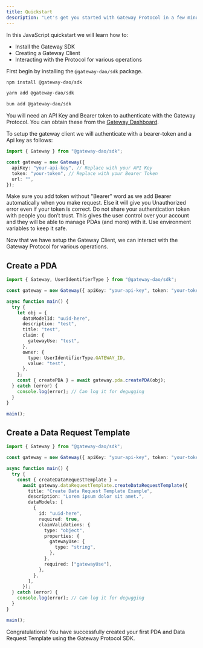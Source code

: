 ```yaml
---
title: Quickstart
description: "Let's get you started with Gateway Protocol in a few minutes."
---
```


In this JavaScript quickstart we will learn how to:

- Install the Gateway SDK
- Creating a Gateway Client
- Interacting with the Protocol for various operations

<Steps>
  <Step title="Install @gateway-dao/sdk">

First begin by installing the `@gateway-dao/sdk` package.

<CodeGroup>

```bash npm
npm install @gateway-dao/sdk
```

```bash yarn
yarn add @gateway-dao/sdk
```

```bash bun
bun add @gateway-dao/sdk
```

</CodeGroup>

</Step>

<Step title="Setup the Gateway Client" >

You will need an API Key and Bearer token to authenticate with the Gateway Protocol.
You can obtain these from the [Gateway Dashboard](https://sandbox.mygateway.xyz/dashboard/).

To setup the gateway client we will authenticate with a bearer-token and a Api key as follows:

```ts Node.js
import { Gateway } from "@gateway-dao/sdk";

const gateway = new Gateway({
  apiKey: "your-api-key", // Replace with your API Key
  token: "your-token", // Replace with your Bearer Token
  url: "",
});
```

<Warning>
  Make sure you add token without "Bearer" word as we add Bearer automatically
  when you make request. Else it will give you Unauthorized error even if your
  token is correct.
</Warning>

<Warning>
  Do not share your authentication token with people you don’t trust. This gives
  the user control over your account and they will be able to manage PDAs (and
  more) with it. Use environment variables to keep it safe.
</Warning>

</Step>

<Step title="Interacting with the Gateway Protocol" >

Now that we have setup the Gateway Client, we can interact with the Gateway Protocol for various operations.

## Create a PDA

```ts Node.js
import { Gateway, UserIdentifierType } from "@gateway-dao/sdk";

const gateway = new Gateway({ apiKey: "your-api-key", token: "your-token" });

async function main() {
  try {
    let obj = {
      dataModelId: "uuid-here",
      description: "test",
      title: "test",
      claim: {
        gatewayUse: "test",
      },
      owner: {
        type: UserIdentifierType.GATEWAY_ID,
        value: "test",
      },
    };
    const { createPDA } = await gateway.pda.createPDA(obj);
  } catch (error) {
    console.log(error); // Can log it for degugging
  }
}

main();
```

## Create a Data Request Template

```ts Node.js
import { Gateway } from "@gateway-dao/sdk";

const gateway = new Gateway({ apiKey: "your-api-key", token: "your-token" });

async function main() {
  try {
    const { createDataRequestTemplate } =
      await gateway.dataRequestTemplate.createDataRequestTemplate({
        title: "Create Data Request Template Example",
        description: "Lorem ipsum dolor sit amet.",
        dataModels: [
          {
            id: "uuid-here",
            required: true,
            claimValidations: {
              type: "object",
              properties: {
                gatewayUse: {
                  type: "string",
                },
              },
              required: ["gatewayUse"],
            },
          },
        ],
      });
  } catch (error) {
    console.log(error); // Can log it for degugging
  }
}

main();
```

</Step>

Congratulations! You have successfully created your first PDA and Data Request Template using the Gateway Protocol SDK.

</Steps>
